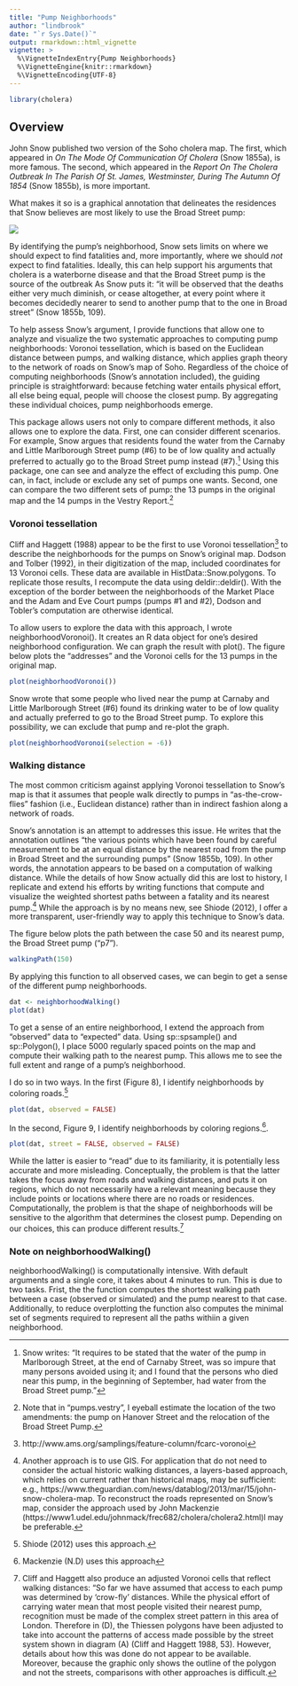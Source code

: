 ```yaml
---
title: "Pump Neighborhoods"
author: "lindbrook"
date: "`r Sys.Date()`"
output: rmarkdown::html_vignette
vignette: >
  %\VignetteIndexEntry{Pump Neighborhoods}
  %\VignetteEngine{knitr::rmarkdown}
  %\VignetteEncoding{UTF-8}
---
```


```r
library(cholera)
```

## Overview

John Snow published two version of the Soho cholera map. The first, which appeared in _On The Mode Of Communication Of Cholera_ (Snow 1855a), is more famous. The second, which appeared in the _Report On The Cholera Outbreak In The Parish Of St. James, Westminster, During The Autumn Of 1854_ (Snow 1855b), is more important.

What makes it so is a graphical annotation that delineates the residences that Snow believes are most likely to use the Broad Street pump:

![](fig12-6.png)

By identifying the pump's neighborhood, Snow sets limits on where we should expect to find fatalities and, more importantly, where we should _not_ expect to find fatalities. Ideally, this can help support his arguments that cholera is a waterborne disease and that the Broad Street pump is the source of the outbreak As Snow puts it: "it will be observed that the deaths either very much diminish, or cease altogether, at every point where it becomes decidedly nearer to send to another pump that to the one in Broad street" (Snow 1855b, 109).

To help assess Snow's argument, I provide functions that allow one to analyze and visualize the two systematic approaches to computing pump neighborhoods: Voronoi tessellation, which is based on the Euclidean distance between pumps, and walking distance, which applies graph theory to the network of roads on Snow's map of Soho. Regardless of the choice of computing neighborhoods (Snow's annotation included), the guiding principle is straightforward: because fetching water entails physical effort, all else being equal, people will choose the closest pump. By aggregating these individual choices, pump neighborhoods emerge.

This package allows users not only to compare different methods, it also allows one to explore the data. First, one can consider different scenarios. For example, Snow argues that residents found the water from the Carnaby and Little Marlborough Street pump (#6) to be of low quality and actually preferred to actually go to the Broad Street pump instead (#7).^[Snow writes: "It requires to be stated that the water of the pump in Marlborough Street, at the end of Carnaby Street, was so impure that many persons avoided using it; and I found that the persons who died near this pump, in the beginning of September, had water from the Broad Street pump."] Using this package, one can see and analyze the effect of excluding this pump. One can, in fact, include or exclude any set of pumps one wants. Second, one can compare the two different sets of pump: the 13 pumps in the original map and the 14 pumps in the Vestry Report.^[Note that in "pumps.vestry", I eyeball estimate the location of the two amendments: the pump on Hanover Street and the relocation of the Broad Street Pump.]

### Voronoi tessellation

Cliff and Haggett (1988) appear to be the first to use Voronoi tessellation^[http://www.ams.org/samplings/feature-column/fcarc-voronoi] to describe the neighborhoods for the pumps on Snow's original map. Dodson and Tolber (1992), in their digitization of the map, included coordinates for 13 Voronoi cells. These data are available in HistData::Snow.polygons. To replicate those results, I recompute the data using deldir::deldir(). With the exception of the border between the neighborhoods of the Market Place and the Adam and Eve Court pumps (pumps #1 and #2), Dodson and Tobler's computation are otherwise identical.

To allow users to explore the data with this approach, I wrote neighborhoodVoronoi(). It creates an R data object for one's desired neighborhood configuration. We can graph the result with plot(). The figure below plots the "addresses" and the Voronoi cells for the 13 pumps in the original map.

```r
plot(neighborhoodVoronoi())
```

Snow wrote that some people who lived near the pump at Carnaby and Little Marlborough Street (#6) found its drinking water to be of low quality and actually preferred to go to the Broad Street pump. To explore this possibility, we can exclude that pump and re-plot the graph.

```r
plot(neighborhoodVoronoi(selection = -6))
```

### Walking distance

The most common criticism against applying Voronoi tessellation to Snow's map is that it assumes that people walk directly to pumps in "as-the-crow-flies" fashion (i.e., Euclidean distance) rather than in indirect fashion along a network of roads.

Snow's annotation is an attempt to addresses this issue. He writes that the annotation outlines "the various points which have been found by careful measurement to be at an equal distance by the nearest road from the pump in Broad Street and the surrounding pumps" (Snow 1855b, 109). In other words, the annotation appears to be based on a computation of walking distance. While the details of how Snow actually did this are lost to history, I replicate and extend his efforts by writing functions that compute and visualize the weighted shortest paths between a fatality and its nearest pump.^[Another approach is to use GIS. For application that do not need to consider the actual historic walking distances, a layers-based approach, which relies on current rather than historical maps, may be sufficient: e.g., https://www.theguardian.com/news/datablog/2013/mar/15/john-snow-cholera-map. To reconstruct the roads represented on Snow's map, consider the approach used by John Mackenzie (https://www1.udel.edu/johnmack/frec682/cholera/cholera2.html)l may be preferable.] While the approach is by no means new, see Shiode (2012), I offer a more transparent, user-friendly way to apply this technique to Snow's data.

The figure below plots the path between the case 50 and its nearest pump, the Broad Street pump ("p7").

```r
walkingPath(150)
```

By applying this function to all observed cases, we can begin to get a sense of the different pump neighborhoods.

```r
dat <- neighborhoodWalking()
plot(dat)
```

To get a sense of an entire neighborhood, I extend the approach from "observed" data to "expected" data. Using sp::spsample() and sp::Polygon(), I place 5000 regularly spaced points on the map and compute their walking path to the nearest pump. This allows me to see the full extent and range of a pump's neighborhood.

I do so in two ways. In the first (Figure 8), I identify neighborhoods by coloring roads.^[Shiode (2012) uses this approach.]

```r
plot(dat, observed = FALSE)
```

In the second, Figure 9, I identify neighborhoods by coloring regions.^[Mackenzie (N.D) uses this approach].

```r
plot(dat, street = FALSE, observed = FALSE)
```

While the latter is easier to "read" due to its familiarity, it is potentially less accurate and more misleading. Conceptually, the problem is that the latter takes the focus away from roads and walking distances, and puts it on regions, which do not necessarily have a relevant meaning because they include points or locations where there are no roads or residences. Computationally, the problem is that the shape of neighborhoods will be sensitive to the algorithm that determines the closest pump. Depending on our choices, this can produce different results.^[Cliff and Haggett also produce an adjusted Voronoi cells that reflect walking distances: "So far we have assumed that access to each pump was determined by 'crow-fly' distances. While the physical effort of carrying water mean that most people visited their nearest pump, recognition must be made of the complex street pattern in this area of London. Therefore in (D), the Thiessen polygons have been adjusted to take into account the patterns of access made possible by the street system shown in diagram (A) (Cliff and Haggett 1988, 53). However, details about how this was done do not appear to be available. Moreover, because the graphic only shows the outline of the polygon and not the streets, comparisons with other approaches is difficult.]

### Note on neighborhoodWalking()

neighborhoodWalking() is computationally intensive. With default arguments and a single core, it takes about 4 minutes to run. This is due to two tasks. Frist, the the function computes the shortest walking path between a case (observed or simulated) and the pump nearest to that case. Additionally, to reduce overplotting the function also computes the minimal set of segments required to represent all the paths withiin a given neighborhood.
